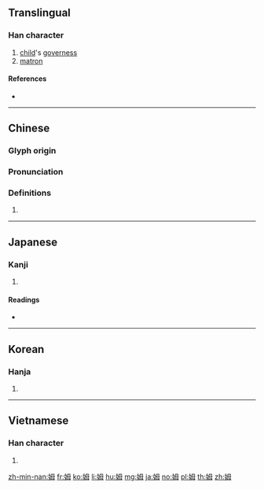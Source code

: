 ==Translingual==

===Han character===
{{Han char|rn=38|rad=女|as=05|sn=8|four=47450|canj=VWYI|ids=⿰女母}}

# [[child]]'s [[governess]]
# [[matron]]

====References====
* {{Han ref|kx=0258.090|dkj=06159|dj=0523.150|hdz=21041.130|uh=59C6|ud=22982|bh=A969|bd=43369}}

----

==Chinese==
{{zh-forms}}

===Glyph origin===
{{Han etym}}

===Pronunciation===
{{zh-pron
|m=mǔ
|c=mou5
|h=pfs=mê
|md=
|mn=ḿ
|mna=Taiwanese-The_Vowel_m2.ogg
|w=
|mc=y
|oc=y
|cat=
}}

===Definitions===
{{zh-hanzi}}

# {{rfdef|lang=zh}}

----

==Japanese==

===Kanji===
{{ja-kanji|grade=uc|rs=女05}}

# {{defn|lang=ja|sort=女05}}

====Readings====
* {{ja-readings|kanon=[[ぼ]] (bo)|goon=[[も]] (mo)|kun=[[かしずき]] (kashizuki), [[うば]] (uba)}}

----

==Korean==

===Hanja===
{{ko-hanja|hangeul=모|rv=mo|mr=mo}}

# {{defn|lang=ko|sort=女05}}

----

==Vietnamese==

===Han character===
{{vi-hantu|[[mỗ]], [[mẫu]]|rs=女05}}

# {{defn|lang=vi|sort=女05}}

[[zh-min-nan:姆]]
[[fr:姆]]
[[ko:姆]]
[[li:姆]]
[[hu:姆]]
[[mg:姆]]
[[ja:姆]]
[[no:姆]]
[[pl:姆]]
[[th:姆]]
[[zh:姆]]